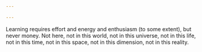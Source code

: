 ```yaml
---

---
```

Learning requires effort and energy and enthusiasm (to some extent), but never money. Not here, not in this world, not in this universe, not in this life, not in this time, not in this space, not in this dimension, not in this reality.
